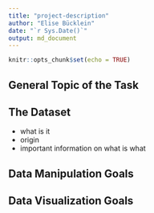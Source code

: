```yaml
---
title: "project-description"
author: "Elise Bücklein"
date: "`r Sys.Date()`"
output: md_document
---
```


```r
knitr::opts_chunk$set(echo = TRUE)
```

## General Topic of the Task

## The Dataset
* what is it
* origin
* important information on what is what

## Data Manipulation Goals

## Data Visualization Goals
